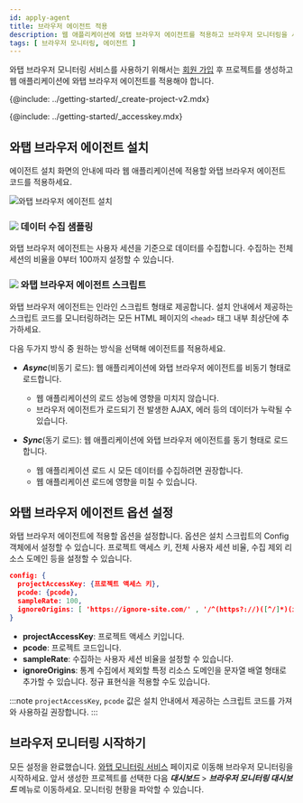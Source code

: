 ```yaml
---
id: apply-agent
title: 브라우저 에이전트 적용
description: 웹 애플리케이션에 와탭 브라우저 에이전트를 적용하고 브라우저 모니터링을 시작하세요.
tags: [ 브라우저 모니터링, 에이전트 ]
---
```



와탭 브라우저 모니터링 서비스를 사용하기 위해서는 [회원 가입](https://www.whatap.io/ko/signup/) 후 프로젝트를 생성하고 웹 애플리케이션에 와탭 브라우저 에이전트를 적용해야 합니다.

{@include: ../getting-started/_create-project-v2.mdx}

{@include: ../getting-started/_accesskey.mdx}

## 와탭 브라우저 에이전트 설치

에이전트 설치 화면의 안내에 따라 웹 애플리케이션에 적용할 와탭 브라우저 에이전트 코드를 적용하세요.

![와탭 브라우저 에이전트 설치](/img/rum-apply-agent.png)

### ![](/img/number-01.png) 데이터 수집 샘플링

와탭 브라우저 에이전트는 사용자 세션을 기준으로 데이터를 수집합니다. 수집하는 전체 세션의 비율을 0부터 100까지 설정할 수 있습니다.

### ![](/img/number-02.png) 와탭 브라우저 에이전트 스크립트

와탭 브라우저 에이전트는 인라인 스크립트 형태로 제공합니다. 설치 안내에서 제공하는 스크립트 코드를 모니터링하려는 모든 HTML 페이지의 `<head>` 태그 내부 최상단에 추가하세요.

다음 두가지 방식 중 원하는 방식을 선택해 에이전트를 적용하세요.

- ***Async***(비동기 로드): 웹 애플리케이션에 와탭 브라우저 에이전트를 비동기 형태로 로드합니다. 
  * 웹 애플리케이션의 로드 성능에 영향을 미치지 않습니다. 
  * 브라우저 에이전트가 로드되기 전 발생한 AJAX, 에러 등의 데이터가 누락될 수 있습니다.
    
- ***Sync***(동기 로드): 웹 애플리케이션에 와탭 브라우저 에이전트를 동기 형태로 로드합니다.
  * 웹 애플리케이션 로드 시 모든 데이터를 수집하려면 권장합니다. 
  * 웹 애플리케이션 로드에 영향을 미칠 수 있습니다.

## 와탭 브라우저 에이전트 옵션 설정

와탭 브라우저 에이전트에 적용할 옵션을 설정합니다. 옵션은 설치 스크립트의 Config 객체에서 설정할 수 있습니다. 프로젝트 액세스 키, 전체 사용자 세션 비율, 수집 제외 리소스 도메인 등을 설정할 수 있습니다.

```json title='config example' showLineNumbers
config: {
  projectAccessKey: {프로젝트 액세스 키},
  pcode: {pcode},
  sampleRate: 100,
  ignoreOrigins: [ 'https://ignore-site.com/' , '/^(https?://)([^/]*)(ignore-site.io)(/)(.*)/i' ],
}
```

* **projectAccessKey**: 프로젝트 액세스 키입니다.
* **pcode**: 프로젝트 코드입니다.
* **sampleRate**: 수집하는 사용자 세션 비율을 설정할 수 있습니다.
* **ignoreOrigins**: 통계 수집에서 제외할 특정 리소스 도메인을 문자열 배열 형태로 추가할 수 있습니다. 정규 표현식을 적용할 수도 있습니다.

:::note
`projectAccessKey`, `pcode` 값은 설치 안내에서 제공하는 스크립트 코드를 가져와 사용하길 권장합니다.
:::

## 브라우저 모니터링 시작하기

모든 설정을 완료했습니다. [와탭 모니터링 서비스](https://service.whatap.io) 페이지로 이동해 브라우저 모니터링을 시작하세요. 앞서 생성한 프로젝트를 선택한 다음 ***대시보드*** > ***브라우저 모니터링 대시보드*** 메뉴로 이동하세요. 모니터링 현황을 파악할 수 있습니다.